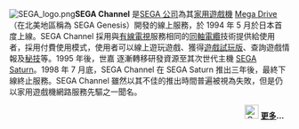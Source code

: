 [[File:SEGA_logo.png|left]]'''SEGA Channel''' 是[[世嘉|SEGA 公司]]為其[[家用游戏机|家用遊戲機]] [[Mega_Drive|Mega Drive]]（在北美地區稱為 SEGA Genesis）開發的線上服務，於 1994 年 5 月於日本首度上線。SEGA Channel 採用與[[有线电视|有線電視]]服務相同的[[同軸電纜|同軸電纜]]技術提供給使用者，採用付費使用模式，使用者可以線上遊玩遊戲、獲得[[游戏演示|遊戲試玩版]]、查詢遊戲情報及[[秘技|秘技]]等。1995 年後，世嘉 逐漸轉移研發資源至其次世代主機 [[世嘉土星|SEGA Saturn]]。1998 年 7 月底，SEGA Channel 在 SEGA Saturn 推出三年後，最終下線終止服務。SEGA Channel 雖然以其不佳的推出時間普遍被視為失敗，但是仍以家用遊戲機網路服務先驅之一聞名。
<div class="noprint" style="text-align: right; margin-right: 10px; margin-bottom: 4px;">[[File:Genesis_controller.png|25px]] '''[[SEGA_Channel|更多]]...'''</div>